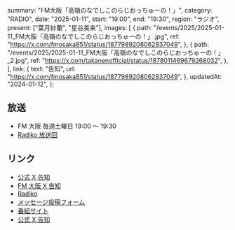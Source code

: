   summary: "FM大阪「高嶺のなでしこのらじおっちゅーの！」",
  category: "RADIO",
  date: "2025-01-11",
  start: "19:00",
  end: "19:30",
  region: "ラジオ",
  present: ["葉月紗蘭", "星谷美来"],
  images: [
    {
      path: "/events/2025/2025-01-11_FM大阪「高嶺のなでしこのらじおっちゅーの！」.jpg",
      ref: "https://x.com/fmosaka851/status/1877989208062837049",
    },
    {
      path: "/events/2025/2025-01-11_FM大阪「高嶺のなでしこのらじおっちゅーの！」_2.jpg",
      ref: "https://x.com/takanenofficial/status/1878011469679268032",
    },
  ],
  link: {
    text: "告知",
    url: "https://x.com/fmosaka851/status/1877989208062837049",
  },
  updatedAt: "2024-01-12",
};

## 放送

- FM 大阪 毎週土曜日 19:00 〜 19:30
- [Radiko 放送回](https://radiko.jp/share?sid=FMO&t=20250111190000)

## リンク

- [公式 X 告知](https://x.com/takanenofficial/status/1878011469679268032)
- [FM 大阪 X 告知](https://x.com/fmosaka851/status/1877989208062837049)
- [Radiko](https://radiko.jp/share?sid=FMO&t=20250111190000)
- [メッセージ投稿フォーム](https://fmosaka.futureartist.net/enquete/354047)
- [番組サイト](https://www.fmosaka.net/_ct/17722199)
- [公式 X 告知](https://x.com/takanenofficial/status/1836979149044600863)

